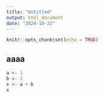 ```yaml
---
title: "Untitled"
output: html_document
date: "2024-10-22"
---
```


```r
knitr::opts_chunk$set(echo = TRUE)
```

## aaaa

```r
a <- 1
b <- 2
x <- a + b
x
```


